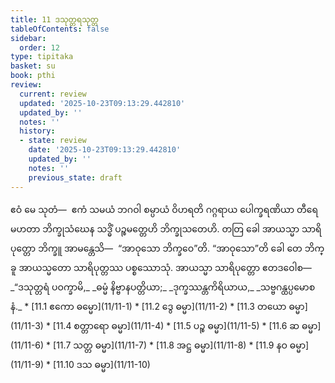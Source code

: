```yaml
---
title: 11 ဒသုတ္တရသုတ္တ
tableOfContents: false
sidebar:
  order: 12
type: tipitaka
basket: su
book: pthi
review:
  current: review
  updated: '2025-10-23T09:13:29.442810'
  updated_by: ''
  notes: ''
  history:
  - state: review
    date: '2025-10-23T09:13:29.442810'
    updated_by: ''
    notes: ''
    previous_state: draft
---
```



<ReviewStatus review={frontmatter.review} showDetails={true} />

<HypothesisAnnotation frontmatter={frontmatter} />

<DynamicBreadcrumb />

<Division number="350" book="pthi" e="ch" v="8" p="227">

<Paragraph number="1132" book="pthi">
ဧဝံ မေ သုတံ—  ဧကံ သမယံ ဘဂဝါ စမ္ပာယံ ဝိဟရတိ ဂဂ္ဂရာယ ပေါက္ခရဏိယာ တီရေ မဟတာ ဘိက္ခုသံဃေန သဒ္ဓိံ ပဉ္စမတ္တေဟိ ဘိက္ခုသတေဟိ. တတြ ခေါ အာယသ္မာ သာရိပုတ္တော ဘိက္ခူ အာမန္တေသိ—  “အာဝုသော ဘိက္ခဝေ”တိ. “အာဝုသော”တိ ခေါ တေ ဘိက္ခူ အာယသ္မတော သာရိပုတ္တဿ ပစ္စဿောသုံ. အာယသ္မာ သာရိပုတ္တော ဧတဒဝေါစ—

</Paragraph>

<Paragraph number="1133" type="verses" book="pthi">
_“ဒသုတ္တရံ ပဝက္ခာမိ,_  
_ဓမ္မံ နိဗ္ဗာနပတ္တိယာ;_  
_ဒုက္ခဿန္တကိရိယာယ,_  
_သဗ္ဗဂန္ထပ္ပမောစနံ._  


</Paragraph>
</Division>

<TableOfContents book="pthi" section="11">
* [11.1 ဧကော ဓမ္မော](11/11-1)
* [11.2 ဒွေ ဓမ္မာ](11/11-2)
* [11.3 တယော ဓမ္မာ](11/11-3)
* [11.4 စတ္တာရော ဓမ္မာ](11/11-4)
* [11.5 ပဉ္စ ဓမ္မာ](11/11-5)
* [11.6 ဆ ဓမ္မာ](11/11-6)
* [11.7 သတ္တ ဓမ္မာ](11/11-7)
* [11.8 အဋ္ဌ ဓမ္မာ](11/11-8)
* [11.9 နဝ ဓမ္မာ](11/11-9)
* [11.10 ဒသ ဓမ္မာ](11/11-10)
</TableOfContents>